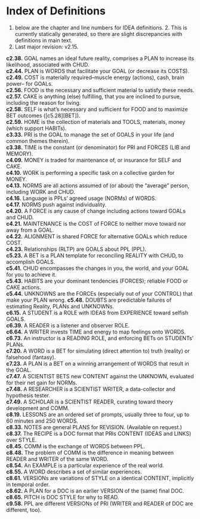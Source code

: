 # Index of Definitions

1. below are the chapter and line numbers for IDEA definitions. 2. This is currently statically generated, so there are slight discrepancies with definitions in main text. 
3. Last major revision: v2.15.

**c2.38.**	GOAL names an ideal future reality, comprises a PLAN to increase its likelihood, associated with CHUD.  
**c2.44.**	PLAN is WORDS that facilitate your GOAL (or decrease its COSTS).   
**c2.49.**	COST is materially required--muscle energy (actions), cash, brain power-- for GOALs.  
**c2.56.**	FOOD is the necessary and sufficient material to satisfy these needs.  
**c2.57.**	CAKE is anything (else) fulfilling, that you are inclined to pursue, including the reason for living.  
**c2.58.**	SELF is what's necessary and sufficient for FOOD and to maximize BET outcomes ([c5.28][BET]).  
**c2.59.**	HOME is the collection of materials and TOOLS, materials, money (which support HABITs).  
**c3.33.**	PRI is the GOAL to manage the set of GOALS in your life (and common themes therein).  
**c3.38.**	TIME is the constant (or denominator) for PRI and FORCES (LIB and MEMORY).   
**c4.09.**	MONEY is traded for maintenance of, or insurance for SELF and CAKE.  
**c4.10.**  WORK is performing a specific task on a collective garden for MONEY.  
**c4.13.**	NORMS are all actions assumed of (or about) the "average" person, including WORK and CHUD.  
**c4.16.**	Language is PPLs' agreed usage (NORMs) of WORDS.  
**c4.17.**	NORMS push against individuality.  
**c4.20.**	A FORCE is any cause of change including actions toward GOALs and CHUD.  
**c4.21.**	MAINTENANCE is the COST of FORCE to neither move toward nor away from a GOAL.   
**c4.22.**	ALIGNMENT is shared FORCE for alternative GOALs which reduce COST.   
**c4.23.**	Relationships (RLTP) are GOALS about PPL (PPL).   
**c5.23.**	A BET is a PLAN template for reconciling REALITY with CHUD, to accomplish GOALS.  
**c5.41.**	CHUD encompasses the changes in you, the world, and your GOAL for you to achieve it.  
**c5.43.**	HABITS are your dominant tendencies (FORCES); reliable FOOD or CAKE actions.  
**c5.44.**	UNKNOWNS are the FORCEs (especially out of your CONTROL) that make your PLAN wrong.
**c5.48.**	DOUBTS are predictable failures of estimating Reality, PLANs and UNKNOWNs.  
**c6.15.**	A STUDENT is a ROLE with IDEAS from EXPERIENCE toward selfish GOALS.  
**c6.39.**	A READER is a listener and observer ROLE.  
**c6.64.**	A WRITER invests TIME and energy to map feelings onto WORDS.  
**c6.73.**	An instructor is a READING ROLE, and enforcing BETs on STUDENTs' PLANs.  
**c7.20.**	A WORD is a BET for simulating (direct attention to) truth (reality) or falsehood (fantasy).  
**c7.23.**	A PLAN is a BET on a winning arrangement of WORDS that result in the GOAL.  
**c7.47.**	A SCIENTIST BETS new CONTENT against the UNKNOWN, evaluated for their net gain for NORMs.  
**c7.48.**	A RESEARCHER is a SCIENTIST WRITER, a data-collector and hypothesis tester.   
**c7.49.**	A SCHOLAR is a SCIENTIST READER, curating toward theory development and COMM.  
**c8.19.**	LESSONS are an ordered set of prompts, usually three to four, up to 60 minutes and 250 WORDS.   
**c8.33.**	NOTES are general PLANS for REVISION. (Available on request.)  
**c8.37.**	The RECIPE is a DOC format that PRIs CONTENT (IDEAS and LINKS) over STYLE.  
**c8.45.**	COMM is the exchange of WORDS between PPL.   
**c8.48.**	The problem of COMM is the difference in meaning between READER and WRITER of the same WORD.   
**c8.54.**	An EXAMPLE is a particular experience of the real world.   
**c8.55.**	A WORD describes a set of similar experiences.   
**c8.61.**	VERSIONs are variations of STYLE on a identical CONTENT, implicitly in temporal order.   
**c8.62.**	A PLAN for a DOC is an earlier VERSION of the (same) final DOC.  
**c8.65.**	PITCH is DOC STYLE for why to READ.   
**c9.58.**	PPL are different VERSIONs of PRI (WRITER and READER of DOC are different, too).

